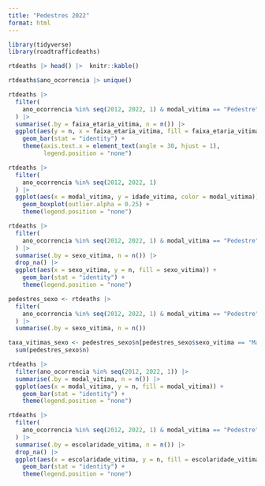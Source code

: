 ```yaml
---
title: "Pedestres 2022"
format: html
---
```


```r
library(tidyverse)
library(roadtrafficdeaths)
```

```r
rtdeaths |> head() |>  knitr::kable()
```


```r
rtdeaths$ano_ocorrencia |> unique()
```

```r
rtdeaths |> 
  filter(
    ano_ocorrencia %in% seq(2012, 2022, 1) & modal_vitima == "Pedestre"
  ) |> 
  summarise(.by = faixa_etaria_vitima, n = n()) |> 
  ggplot(aes(y = n, x = faixa_etaria_vitima, fill = faixa_etaria_vitima)) + 
    geom_bar(stat = "identity") +
    theme(axis.text.x = element_text(angle = 30, hjust = 1),
          legend.position = "none")
```

```r
rtdeaths |> 
  filter(
    ano_ocorrencia %in% seq(2012, 2022, 1)
  ) |>
  ggplot(aes(x = modal_vitima, y = idade_vitima, color = modal_vitima)) + 
    geom_boxplot(outlier.alpha = 0.25) +
    theme(legend.position = "none")
```

```r
rtdeaths |> 
  filter(
    ano_ocorrencia %in% seq(2012, 2022, 1) & modal_vitima == "Pedestre"
  ) |> 
  summarise(.by = sexo_vitima, n = n()) |> 
  drop_na() |> 
  ggplot(aes(x = sexo_vitima, y = n, fill = sexo_vitima)) + 
    geom_bar(stat = "identity") +
    theme(legend.position = "none")
```

```r
pedestres_sexo <- rtdeaths |> 
  filter(
    ano_ocorrencia %in% seq(2012, 2022, 1) & modal_vitima == "Pedestre"
  ) |> 
  summarise(.by = sexo_vitima, n = n())

taxa_vitimas_sexo <- pedestres_sexo$n[pedestres_sexo$sexo_vitima == "Masculino"]/
  sum(pedestres_sexo$n)
```

```r
rtdeaths |> 
  filter(ano_ocorrencia %in% seq(2012, 2022, 1)) |> 
  summarise(.by = modal_vitima, n = n()) |>
  ggplot(aes(x = modal_vitima, y = n, fill = modal_vitima)) + 
    geom_bar(stat = "identity") +
    theme(legend.position = "none")
```

```r
rtdeaths |> 
  filter(
    ano_ocorrencia %in% seq(2012, 2022, 1) & modal_vitima == "Pedestre"
  ) |> 
  summarise(.by = escolaridade_vitima, n = n()) |> 
  drop_na() |> 
  ggplot(aes(x = escolaridade_vitima, y = n, fill = escolaridade_vitima)) + 
    geom_bar(stat = "identity") +
    theme(legend.position = "none")
```
